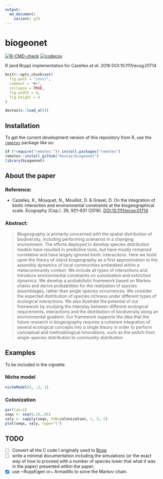 ```yaml
---
output:
  md_document:
    variant: gfm
---
```


# biogeonet
[![R-CMD-check](https://github.com/KevCaz/biogeonet/workflows/R-CMD-check/badge.svg)](https://github.com/KevCaz/biogeonet/actions)
[![codecov](https://codecov.io/gh/KevCaz/biogeonet/branch/master/graphs/badge.svg)](https://codecov.io/gh/KevCaz/biogeonet)


R (and Rcpp) implementation for Cazelles *et al.* 2016 DOI:10.1111/ecog.01714

```r
knitr::opts_chunk$set(
  fig.path = "inst/",
  comment = "#>",
  collapse = TRUE,
  fig.width = 4,
  fig.height = 4
)
```

```R
devtools::load_all()
```


## Installation

To get the current development version of this repository from R, use the
[`remotes`](https://CRAN.R-project.org/package=remotes) package like so:

```r
if (!require("remotes'")) install.packages("remotes")
remotes::install_github("KevCaz/biogeonet")
library(biogeonet)
```



## About the paper

### Reference:

- Cazelles, K., Mouquet, N., Mouillot, D. & Gravel, D. On the integration of biotic interaction and environmental constraints at the biogeographical scale. Ecography (Cop.). 39, 921–931 (2016). [DOI:10.1111/ecog.01714](http://onlinelibrary.wiley.com/doi/10.1111/ecog.01714/abstract)

### Abstract:

> Biogeography is primarily concerned with the spatial distribution of biodiversity, including performing scenarios in a changing environment. The efforts deployed to develop species distribution models have resulted in predictive tools, but have mostly remained correlative and have largely ignored biotic interactions. Here we build upon the theory of island biogeography as a first approximation to the assembly dynamics of local communities embedded within a metacommunity context. We include all types of interactions and introduce environmental constraints on colonization and extinction dynamics. We develop a probabilistic framework based on Markov chains and derive probabilities for the realization of species assemblages, rather than single species occurrences. We consider the expected distribution of species richness under different types of ecological interactions. We also illustrate the potential of our framework by studying the interplay between different ecological requirements, interactions and the distribution of biodiversity along an environmental gradient. Our framework supports the idea that the future research in biogeography requires a coherent integration of several ecological concepts into a single theory in order to perform conceptual and methodological innovations, such as the switch from single-species distribution to community distribution


## Examples

To be included in the vignette.

### Niche model

```r
nicheModel(5, .2, 1)
```

### Colonization

```r
par(las=1)
seqx <- seq(0,10,.01)
valy <- sapply(seqx, FUN=colonization, 1, 5, 2)
plot(seqx, valy, type="l")
```



## TODO

- [ ] Convert all the C code I originally used to [Rcpp](https://github.com/RcppCore/Rcpp)
- [ ] write a minimal documentation including the simulations (or the exact way of how to proceed with a number of species lower that what it was in the paper) presented within the paper;
- [X] use ~RcppEigen or~ Armadillo to solve the Markov chain.
